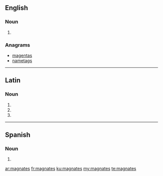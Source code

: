 {{also|magnâtes}}
==English==

===Noun===
{{head|en|noun plural form}}

# {{plural of|magnate|lang=en}}

===Anagrams===
* [[magentas#English|magentas]]
* [[nametags#English|nametags]]

----

==Latin==

===Noun===
{{la-noun-form|magnātēs}}

# {{inflection of|magnās||nom|p|lang=la}}
# {{inflection of|magnās||acc|p|lang=la}}
# {{inflection of|magnās||voc|p|lang=la}}
----
==Spanish==

===Noun===
{{head|es|noun form}}

# {{plural of|magnate|lang=es}}

[[ar:magnates]]
[[fr:magnates]]
[[ku:magnates]]
[[my:magnates]]
[[te:magnates]]